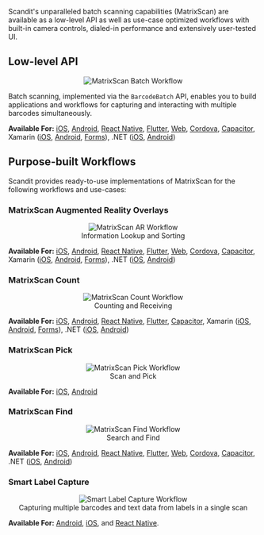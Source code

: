 Scandit's unparalleled batch scanning capabilities (MatrixScan) are available as a low-level API as well as use-case optimized workflows with built-in camera controls, dialed-in performance and extensively user-tested UI.

## Low-level API

<p align="center">
  <img src="/img/batch-scanning/MatrixScanBatch.gif" alt="MatrixScan Batch Workflow" />
</p>

Batch scanning, implemented via the `BarcodeBatch` API, enables you to build applications and workflows for capturing and interacting with multiple barcodes simultaneously.

**Available For:** [iOS](/sdks/ios/matrixscan/intro.md), [Android](/sdks/android/matrixscan/intro.md), [React Native](/sdks/react-native/matrixscan/intro.md), [Flutter](/sdks/flutter/matrixscan/intro.md), [Web](/sdks/web/matrixscan/intro.md), [Cordova](/sdks/cordova/matrixscan/intro.md), [Capacitor](/sdks/capacitor/matrixscan/intro.md), Xamarin ([iOS](/sdks/xamarin/ios/matrixscan/intro.md), [Android](/sdks/xamarin/android/matrixscan/intro.md), [Forms](/sdks/xamarin/forms/matrixscan/intro.md)), .NET ([iOS](/sdks/net/ios/matrixscan/intro.md), [Android](/sdks/net/android/matrixscan/intro.md))

## Purpose-built Workflows

Scandit provides ready-to-use implementations of MatrixScan for the following workflows and use-cases:

### MatrixScan Augmented Reality Overlays

<p align="center">
  <img src="/img/batch-scanning/MatrixScanAR1.gif" alt="MatrixScan AR Workflow"  />
  <br/>Information Lookup and Sorting
</p>

**Available For:** [iOS](/sdks/ios/matrixscan/advanced.md), [Android](/sdks/android/matrixscan/advanced.md), [React Native](/sdks/react-native/matrixscan/advanced.md), [Flutter](/sdks/flutter/matrixscan/advanced.md), [Web](/sdks/web/matrixscan/advanced.md), [Cordova](/sdks/cordova/matrixscan/advanced.md), [Capacitor](/sdks/capacitor/matrixscan/advanced.md), Xamarin ([iOS](/sdks/xamarin/ios/matrixscan/advanced.md), [Android](/sdks/xamarin/android/matrixscan/advanced.md), [Forms](/sdks/xamarin/forms/matrixscan/advanced.md)), .NET ([iOS](/sdks/net/ios/matrixscan/advanced.md), [Android](/sdks/net/android/matrixscan/advanced.md))

### MatrixScan Count

<p align="center">
  <img src="/img/batch-scanning/MatrixScanCount.gif" alt="MatrixScan Count Workflow" />
  <br/>Counting and Receiving
</p>

**Available For:** [iOS](/sdks/ios/matrixscan-count/intro.md), [Android](/sdks/android/matrixscan-count/intro.md), [React Native](/sdks/react-native/matrixscan-count/intro.md), [Flutter](/sdks/flutter/matrixscan-count/intro.md), [Capacitor](/sdks/capacitor/matrixscan-count/intro.md), Xamarin ([iOS](/sdks/xamarin/ios/matrixscan-count/intro.md), [Android](/sdks/xamarin/android/matrixscan-count/intro.md), [Forms](/sdks/xamarin/forms/matrixscan-count/intro.md)), .NET ([iOS](/sdks/net/ios/matrixscan-count/intro.md), [Android](/sdks/net/android/matrixscan-count/intro.md))

### MatrixScan Pick

<p align="center">
  <img src="/img/batch-scanning/MatrixScanPick.gif" alt="MatrixScan Pick Workflow" />
  <br/>Scan and Pick
</p>

**Available For:** [iOS](/sdks/ios/matrixscan-pick/intro.md), [Android](/sdks/android/matrixscan-pick/intro.md)

### MatrixScan Find

<p align="center">
  <img src="/img/batch-scanning/MatrixScanFind.gif" alt="MatrixScan Find Workflow" />
  <br/>Search and Find
</p>

**Available For:** [iOS](/sdks/ios/matrixscan-find/intro.md), [Android](/sdks/android/matrixscan-find/intro.md), [React Native](/sdks/react-native/matrixscan-find/intro.md), [Flutter](/sdks/flutter/matrixscan-find/intro.md), [Web](/sdks/web/matrixscan-find/intro.md), [Cordova](/sdks/cordova/matrixscan-find/intro.md), [Capacitor](/sdks/capacitor/matrixscan-find/intro.md), .NET ([iOS](/sdks/net/ios/matrixscan-find/intro.md), [Android](/sdks/net/android/matrixscan-find/intro.md))

### Smart Label Capture

<p align="center">
  <img src="/img/batch-scanning/SLC.gif" alt="Smart Label Capture Workflow" />
  <br/>Capturing multiple barcodes and text data from labels in a single scan
</p>

**Available For:** [Android](/sdks/android/label-capture/get-started.md), [iOS](/sdks/ios/label-capture/get-started.md), and [React Native](/sdks/react-native/label-capture/get-started.md).

